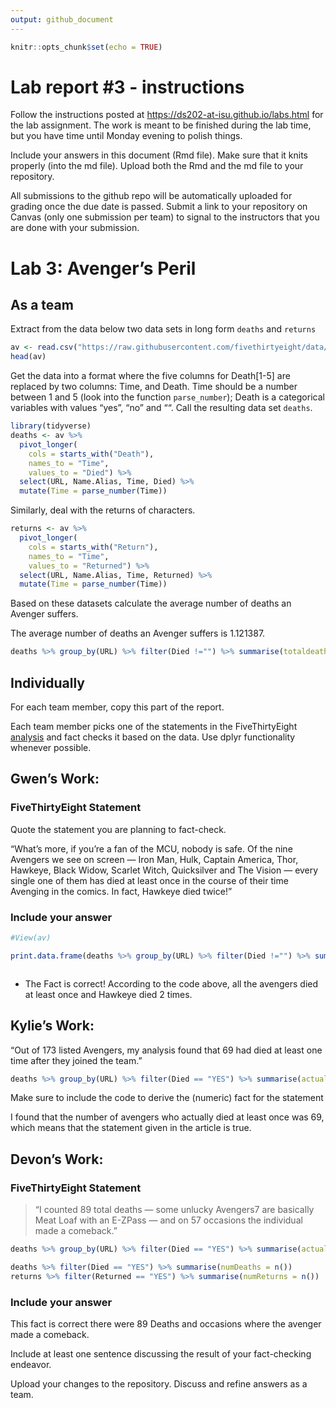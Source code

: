 ```yaml
---
output: github_document
---
```


<!-- README.md is generated from README.Rmd. Please edit the README.Rmd file -->

```r
knitr::opts_chunk$set(echo = TRUE)
```

# Lab report #3 - instructions

Follow the instructions posted at <https://ds202-at-isu.github.io/labs.html> for the lab assignment. The work is meant to be finished during the lab time, but you have time until Monday evening to polish things.

Include your answers in this document (Rmd file). Make sure that it knits properly (into the md file). Upload both the Rmd and the md file to your repository.

All submissions to the github repo will be automatically uploaded for grading once the due date is passed. Submit a link to your repository on Canvas (only one submission per team) to signal to the instructors that you are done with your submission.

# Lab 3: Avenger's Peril

## As a team

Extract from the data below two data sets in long form `deaths` and `returns`

```r
av <- read.csv("https://raw.githubusercontent.com/fivethirtyeight/data/master/avengers/avengers.csv", stringsAsFactors = FALSE)
head(av)
```

Get the data into a format where the five columns for Death[1-5] are replaced by two columns: Time, and Death. Time should be a number between 1 and 5 (look into the function `parse_number`); Death is a categorical variables with values "yes", "no" and "". Call the resulting data set `deaths`.

```r
library(tidyverse)
deaths <- av %>% 
  pivot_longer(
    cols = starts_with("Death"), 
    names_to = "Time", 
    values_to = "Died") %>% 
  select(URL, Name.Alias, Time, Died) %>% 
  mutate(Time = parse_number(Time))
```

Similarly, deal with the returns of characters.

```r
returns <- av %>% 
  pivot_longer(
    cols = starts_with("Return"), 
    names_to = "Time", 
    values_to = "Returned") %>% 
  select(URL, Name.Alias, Time, Returned) %>% 
  mutate(Time = parse_number(Time)) 
```

Based on these datasets calculate the average number of deaths an Avenger suffers.

The average number of deaths an Avenger suffers is 1.121387.

```r
deaths %>% group_by(URL) %>% filter(Died !="") %>% summarise(totaldeaths = n()) %>% summarise(totalavgdeaths = mean(totaldeaths, na.rm = TRUE))
```

## Individually

For each team member, copy this part of the report.

Each team member picks one of the statements in the FiveThirtyEight [analysis](https://fivethirtyeight.com/features/avengers-death-comics-age-of-ultron/) and fact checks it based on the data. Use dplyr functionality whenever possible.

## Gwen's Work:
### FiveThirtyEight Statement

Quote the statement you are planning to fact-check.

"What’s more, if you’re a fan of the MCU, nobody is safe. Of the nine Avengers we see on screen — Iron Man, Hulk, Captain America, Thor, Hawkeye, Black Widow, Scarlet Witch, Quicksilver and The Vision — every single one of them has died at least once in the course of their time Avenging in the comics. In fact, Hawkeye died twice!"

### Include your answer

```r

#View(av)

print.data.frame(deaths %>% group_by(URL) %>% filter(Died !="") %>% summarise(totaldeaths = n()))



```


-   The Fact is correct! According to the code above, all the avengers died at least once and Hawkeye died 2 times.


## Kylie's Work:

"Out of 173 listed Avengers, my analysis found that 69 had died at least one time after they joined the team."


```r
deaths %>% group_by(URL) %>% filter(Died == "YES") %>% summarise(actualdeaths = n()) %>% summarise(numavengersdied = n())
```

Make sure to include the code to derive the (numeric) fact for the statement

I found that the number of avengers who actually died at least once was 69, which means that the statement given in the article is true.

## Devon's Work:

### FiveThirtyEight Statement


> "I counted 89 total deaths — some unlucky Avengers7 are basically Meat Loaf with an E-ZPass — and on 57 occasions the individual made a comeback."


```r
deaths %>% group_by(URL) %>% filter(Died == "YES") %>% summarise(actualdeaths = n()) %>% summarise(numavengersdied = n())
```


```r
deaths %>% filter(Died == "YES") %>% summarise(numDeaths = n())
returns %>% filter(Returned == "YES") %>% summarise(numReturns = n())
```
### Include your answer

This fact is correct there were 89 Deaths and occasions where the avenger made a comeback.

Include at least one sentence discussing the result of your fact-checking endeavor.

Upload your changes to the repository. Discuss and refine answers as a team.


